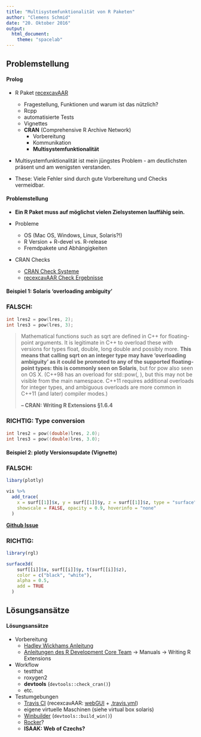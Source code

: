 ```yaml
---
title: "Multisystemfunktionalität von R Paketen"
author: "Clemens Schmid"
date: "20. Oktober 2016"
output:
  html_document:
    theme: "spacelab"
---
```


## Problemstellung

#### Prolog

* R Paket [recexcavAAR](https://CRAN.R-project.org/package=recexcavAAR)
    * Fragestellung, Funktionen und warum ist das nützlich?
    * Rcpp
    * automatisierte Tests
    * Vignettes
    * **CRAN** (Comprehensive R Archive Network)
        * Vorbereitung
        * Kommunikation
        * **Multisystemfunktionalität**

* Multisystemfunktionalität ist mein jüngstes Problem - am deutlichsten präsent und am wenigsten verstanden. 

* These: Viele Fehler sind durch gute Vorbereitung und Checks vermeidbar.
        
#### Problemstellung

* **Ein R Paket muss auf möglichst vielen Zielsystemen lauffähig sein.** 

* Probleme
    * OS (Mac OS, Windows, Linux, Solaris?!)
    * R Version + R-devel vs. R-release
    * Fremdpakete und Abhängigkeiten

* CRAN Checks
    * [CRAN Check Systeme](https://cran.r-project.org/web/checks/check_flavors.html) 
    * [recexcavAAR Check Ergebnisse](https://cran.r-project.org/web/checks/check_results_recexcavAAR.html)

#### Beispiel 1: Solaris 'overloading ambiguity' 

### FALSCH:
```c
int lres2 = pow(lres, 2);
int lres3 = pow(lres, 3);
```

> Mathematical functions such as sqrt are defined in C++ for floating-point arguments. It is legitimate in C++ to overload these with versions for types float, double, long double and possibly more. **This means that calling sqrt on an integer type may have ‘overloading ambiguity’ as it could be promoted to any of the supported floating-point types: this is commonly seen on Solaris**, but for pow also seen on OS X. (C++98 has an overload for std::pow(<double>, <int>), but this may not be visible from the main namespace. C++11 requires additional overloads for integer types, and ambiguous overloads are more common in C++11 (and later) compiler modes.) 
>
> **-- CRAN: Writing R Extensions §1.6.4**

### RICHTIG: Type conversion
```c
int lres2 = pow((double)lres, 2.0);
int lres3 = pow((double)lres, 3.0);
```

#### Beispiel 2: plotly Versionsupdate (Vignette)

### FALSCH:
```r
libary(plotly)

vis %>% 
  add_trace(
    x = surf[[1]]$x, y = surf[[1]]$y, z = surf[[1]]$z, type = "surface", 
    showscale = FALSE, opacity = 0.9, hoverinfo = "none"
  )
```

[**Github Issue**](https://github.com/ropensci/plotly/issues/756)

### RICHTIG:
```R
library(rgl)

surface3d(
    surf[[i]]$x, surf[[i]]$y, t(surf[[i]]$z),
    color = c("black", "white"),
    alpha = 0.5,
    add = TRUE
  )
```



## Lösungsansätze

#### Lösungsansätze

* Vorbereitung
    * [Hadley Wickhams Anleitung](http://r-pkgs.had.co.nz/)
    * [Anleitungen des R Development Core Team](https://cran.r-project.org/) -> Manuals -> Writing R Extensions

* Workflow
    * testthat
    * roxygen2
    * **devtools** (```devtools::check_cran()```)
    * etc.

* Testumgebungen
    * [Travis CI](https://travis-ci.org/) (recexcavAAR: [webGUI](https://travis-ci.org/ISAAKiel/recexcavAAR) + [.travis.yml](https://github.com/ISAAKiel/recexcavAAR/blob/master/.travis.yml))
    * eigene virtuelle Maschinen (siehe virtual box solaris)
    * [Winbuilder](http://win-builder.r-project.org/) (```devtools::build_win()```)
    * [Rocker](https://github.com/rocker-org/rocker)?
    * **ISAAK: Web of Czechs?**
